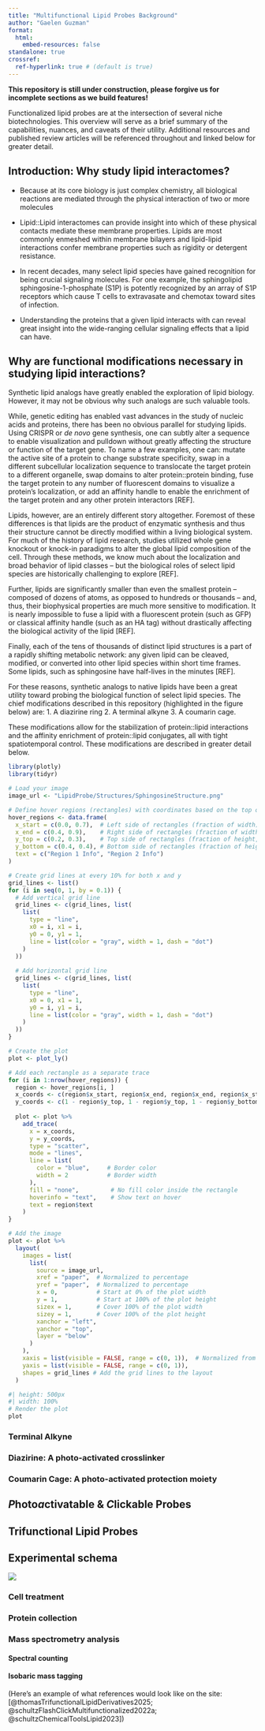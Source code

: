 ```yaml
---
title: "Multifunctional Lipid Probes Background"
author: "Gaelen Guzman"
format: 
  html:
    embed-resources: false
standalone: true
crossref: 
  ref-hyperlink: true # (default is true)
---
```


**This repository is still under construction, please forgive us for incomplete sections as we build features!**

Functionalized lipid probes are at the intersection of several niche biotechnologies. This overview will serve as a brief summary of the capabilities, nuances, and caveats of their utility. Additional resources and published review articles will be referenced throughout and linked below for greater detail.

## Introduction: Why study lipid interactomes?

* Because at its core biology is just complex chemistry, all biological reactions are mediated through the physical interaction of two or more molecules

* Lipid::Lipid interactomes can provide insight into which of these physical contacts mediate these membrane properties. Lipids are most commonly enmeshed within membrane bilayers and lipid-lipid interactions confer membrane properties such as rigidity or detergent resistance. 

* In recent decades, many select lipid species have gained recognition for being crucial signaling molecules. For one example, the sphingolipid sphingosine-1-phosphate (S1P) is potently recognized by an array of S1P receptors which cause T cells to extravasate and chemotax toward sites of infection. 

* Understanding the proteins that a given lipid interacts with can reveal great insight into the wide-ranging cellular signaling effects that a lipid can have. 

## Why are functional modifications necessary in studying lipid interactions?

Synthetic lipid analogs have greatly enabled the exploration of lipid biology. However, it may not be obvious why such analogs are such valuable tools. 

While, genetic editing has enabled vast advances in the study of nucleic acids and proteins, there has been no obvious parallel for studying lipids. Using CRISPR or *de novo* gene synthesis, one can subtly alter a sequence to enable visualization and pulldown without greatly affecting the structure or function of the target gene. To name a few examples, one can: mutate the active site of a protein to change substrate specificity, swap in a different subcellular localization sequence to translocate the target protein to a different organelle, swap domains to alter protein::protein binding, fuse the target protein to any number of fluorescent domains to visualize a protein's localization, or add an affinity handle to enable the enrichment of the target protein and any other protein interactors [REF].

Lipids, however, are an entirely different story altogether. Foremost of these differences is that lipids are the product of enzymatic synthesis and thus their structure cannot be directly modified within a living biological system. For much of the history of lipid research, studies utilized whole gene knockout or knock-in paradigms to alter the global lipid composition of the cell. Through these methods, we know much about the localization and broad behavior of lipid classes -- but the biological roles of select lipid species are historically challenging to explore [REF]. 

Further, lipids are significantly smaller than even the smallest protein -- composed of dozens of atoms, as opposed to hundreds or thousands -- and, thus, their biophysical properties are much more sensitive to modification. It is nearly impossible to fuse a lipid with a fluorescent protein (such as GFP) or classical affinity handle (such as an HA tag) without drastically affecting the biological activity of the lipid [REF]. 

Finally, each of the tens of thousands of distinct lipid structures is a part of a rapidly shifting metabolic network: any given lipid can be cleaved, modified, or converted into other lipid species within short time frames. Some lipids, such as sphingosine have half-lives in the minutes [REF].

For these reasons, synthetic analogs to native lipids have been a great utility toward probing the biological function of select lipid species. The chief modifications described in this repository (highlighted in the figure below) are: 
1. A diazirine ring 
2. A terminal alkyne
3. A coumarin cage. 

These modifications allow for the stabilization of protein::lipid interactions and the affinity enrichment of protein::lipid conjugates, all with tight spatiotemporal control. These modifications are described in greater detail below.

:::{.border}
```r
library(plotly)
library(tidyr)

# Load your image
image_url <- "LipidProbe/Structures/SphingosineStructure.png"

# Define hover regions (rectangles) with coordinates based on the top of the image
hover_regions <- data.frame(
  x_start = c(0.0, 0.7),  # Left side of rectangles (fraction of width)
  x_end = c(0.4, 0.9),    # Right side of rectangles (fraction of width)
  y_top = c(0.2, 0.3),    # Top side of rectangles (fraction of height, from top of image)
  y_bottom = c(0.4, 0.4), # Bottom side of rectangles (fraction of height, from top of image)
  text = c("Region 1 Info", "Region 2 Info")
)

# Create grid lines at every 10% for both x and y
grid_lines <- list()
for (i in seq(0, 1, by = 0.1)) {
  # Add vertical grid line
  grid_lines <- c(grid_lines, list(
    list(
      type = "line",
      x0 = i, x1 = i,
      y0 = 0, y1 = 1,
      line = list(color = "gray", width = 1, dash = "dot")
    )
  ))
  
  # Add horizontal grid line
  grid_lines <- c(grid_lines, list(
    list(
      type = "line",
      x0 = 0, x1 = 1,
      y0 = i, y1 = i,
      line = list(color = "gray", width = 1, dash = "dot")
    )
  ))
}

# Create the plot
plot <- plot_ly()

# Add each rectangle as a separate trace
for (i in 1:nrow(hover_regions)) {
  region <- hover_regions[i, ]
  x_coords <- c(region$x_start, region$x_end, region$x_end, region$x_start, region$x_start)
  y_coords <- c(1 - region$y_top, 1 - region$y_top, 1 - region$y_bottom, 1 - region$y_bottom, 1 - region$y_top)
  
  plot <- plot %>%
    add_trace(
      x = x_coords,
      y = y_coords,
      type = "scatter",
      mode = "lines",
      line = list(
        color = "blue",     # Border color
        width = 2           # Border width
      ),
      fill = "none",         # No fill color inside the rectangle
      hoverinfo = "text",    # Show text on hover
      text = region$text
    )
}

# Add the image
plot <- plot %>%
  layout(
    images = list(
      list(
        source = image_url,
        xref = "paper",  # Normalized to percentage
        yref = "paper",  # Normalized to percentage
        x = 0,           # Start at 0% of the plot width
        y = 1,           # Start at 100% of the plot height
        sizex = 1,       # Cover 100% of the plot width
        sizey = 1,       # Cover 100% of the plot height
        xanchor = "left",
        yanchor = "top",
        layer = "below"
      )
    ),
    xaxis = list(visible = FALSE, range = c(0, 1)),  # Normalized from 0 to 1
    yaxis = list(visible = FALSE, range = c(0, 1)),
    shapes = grid_lines # Add the grid lines to the layout
  )


```

```r
#| height: 500px
#| width: 100%
# Render the plot
plot

```
:::

### Terminal Alkyne

### Diazirine: A photo-activated crosslinker {#sec-DiazirinePlacement}

### Coumarin Cage: A photo-activated protection moiety

## *P*hoto*a*ctivatable & *C*lickable Probes

## Trifunctional Lipid Probes

## Experimental schema

:::{.border}
![](SiteFigures/BaselineProteomics_ExperimentalDesign.png){group="Overview_gallery"}
:::

### Cell treatment

### Protein collection

### Mass spectrometry analysis

#### Spectral counting

#### Isobaric mass tagging




\br

(Here's an example of what references would look like on the site: [@thomasTrifunctionalLipidDerivatives2025; @schultzFlashClickMultifunctionalized2022a; @schultzChemicalToolsLipid2023])
